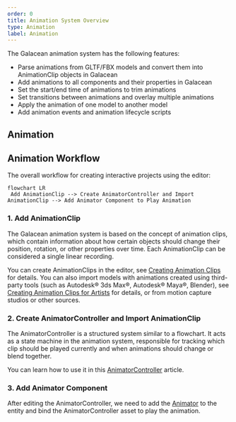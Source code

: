 ```yaml
---
order: 0
title: Animation System Overview
type: Animation
label: Animation
---
```


The Galacean animation system has the following features:

- Parse animations from GLTF/FBX models and convert them into AnimationClip objects in Galacean
- Add animations to all components and their properties in Galacean
- Set the start/end time of animations to trim animations
- Set transitions between animations and overlay multiple animations
- Apply the animation of one model to another model
- Add animation events and animation lifecycle scripts

## Animation

## Animation Workflow

The overall workflow for creating interactive projects using the editor:

```mermaid
flowchart LR
 Add AnimationClip --> Create AnimatorController and Import AnimationClip --> Add Animator Component to Play Animation
```

### 1. Add AnimationClip

The Galacean animation system is based on the concept of animation clips, which contain information about how certain objects should change their position, rotation, or other properties over time. Each AnimationClip can be considered a single linear recording.

You can create AnimationClips in the editor, see [Creating Animation Clips](/docs/animation/clip) for details. You can also import models with animations created using third-party tools (such as Autodesk® 3ds Max®, Autodesk® Maya®, Blender), see [Creating Animation Clips for Artists](/docs/animation/clip-for-artist) for details, or from motion capture studios or other sources.

### 2. Create AnimatorController and Import AnimationClip

The AnimatorController is a structured system similar to a flowchart. It acts as a state machine in the animation system, responsible for tracking which clip should be played currently and when animations should change or blend together.

You can learn how to use it in this [AnimatorController](/docs/animation/animatorController/) article.

### 3. Add Animator Component

After editing the AnimatorController, we need to add the [Animator](/docs/animation/animator) to the entity and bind the AnimatorController asset to play the animation.
